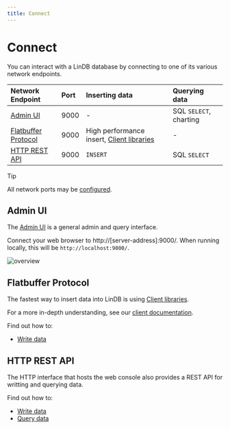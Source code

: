 ```yaml
---
title: Connect
---
```


# Connect

You can interact with a LinDB database by connecting to one of its various
network endpoints.

|Network Endpoint|Port|Inserting data|Querying data|
|:---------------|:---|:-------------------------------------|:------------|
|[Admin UI](#admin-ui)|9000| - |SQL `SELECT`, charting|
|[Flatbuffer Protocol](#flatbuffer-protocal)|9000|High performance insert, [Client libraries](/docs/lindb/reference/clients)|-|
|[HTTP REST API](#http-rest-api)|9000|`INSERT`|SQL `SELECT`|


> [!TIP]
> All network ports may be [configured](/docs/lindb/reference/configuration).

## Admin UI

The [Admin UI](/docs/lindb/reference/admin-ui) is a general admin and query interface.

Connect your web browser to http://[server-address]:9000/. When running locally, this will be `http://localhost:9000/`.


![overview](/img/lindb/guide/admin_ui/overview.png)

## Flatbuffer Protocol

The fastest way to insert data into LinDB is using [Client libraries](/docs/lindb/reference/clients).

For a more in-depth understanding, see our [client documentation](/docs/lindb/reference/clients).

Find out how to:

* [Write data](/docs/lindb/develop/write-data/#client-libraries)

## HTTP REST API

The HTTP interface that hosts the web console also provides a REST API for writting and querying data.

Find out how to:

* [Write data](/docs/lindb/develop/write-data/#http-rest-api)
* [Query data](/docs/lindb/develop/read-data/#http-rest-api)
